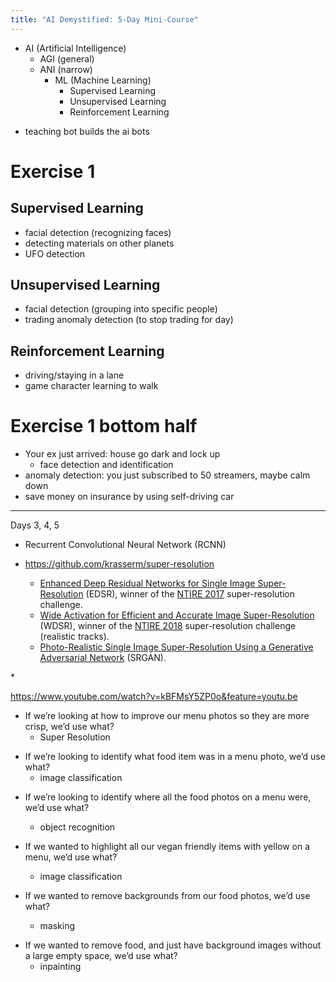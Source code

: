 ```yaml
---
title: "AI Demystified: 5-Day Mini-Course"
---
```


- AI (Artificial Intelligence)
  - AGI (general)
  - ANI (narrow)
    - ML (Machine Learning)
      - Supervised Learning
      - Unsupervised Learning
      - Reinforcement Learning

* teaching bot builds the ai bots

# Exercise 1

## Supervised Learning

- facial detection (recognizing faces)
- detecting materials on other planets
- UFO detection

## Unsupervised Learning

- facial detection (grouping into specific people)
- trading anomaly detection (to stop trading for day)

## Reinforcement Learning

- driving/staying in a lane
- game character learning to walk

# Exercise 1 bottom half

- Your ex just arrived: house go dark and lock up
  - face detection and identification
- anomaly detection: you just subscribed to 50 streamers,
  maybe calm down
- save money on insurance by using self-driving car

---

Days 3, 4, 5

- Recurrent Convolutional Neural Network (RCNN)

- https://github.com/krasserm/super-resolution
  - [Enhanced Deep Residual Networks for Single Image Super-Resolution](https://arxiv.org/abs/1707.02921)
    (EDSR), winner of the
    [NTIRE 2017](http://www.vision.ee.ethz.ch/ntire17/)
    super-resolution challenge.
  - [Wide Activation for Efficient and Accurate Image Super-Resolution](https://arxiv.org/abs/1808.08718)
    (WDSR), winner of the
    [NTIRE 2018](http://www.vision.ee.ethz.ch/ntire18/)
    super-resolution challenge (realistic tracks).
  - [Photo-Realistic Single Image Super-Resolution Using a Generative Adversarial Network](https://arxiv.org/abs/1609.04802)
    (SRGAN).

\*

https://www.youtube.com/watch?v=kBFMsY5ZP0o&feature=youtu.be

- If we’re looking at how to improve our menu photos so they
  are more crisp, we’d use what?
  - Super Resolution

* If we’re looking to identify what food item was in a menu
  photo, we’d use what?
  - image classification

- If we’re looking to identify where all the food photos on
  a menu were, we’d use what?

  - object recognition

- If we wanted to highlight all our vegan friendly items
  with yellow on a menu, we’d use what?

  - image classification

- If we wanted to remove backgrounds from our food photos,
  we’d use what?
  - masking

* If we wanted to remove food, and just have background
  images without a large empty space, we’d use what?
  - inpainting
